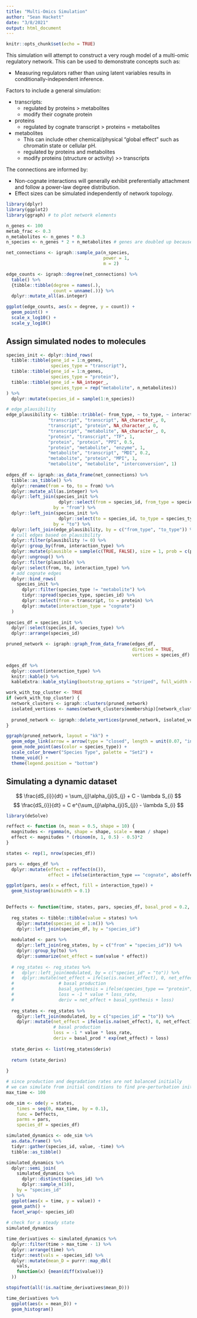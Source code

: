 ```yaml
---
title: "Multi-Omics Simulation"
author: "Sean Hackett"
date: "3/8/2021"
output: html_document
---
```


```r
knitr::opts_chunk$set(echo = TRUE)
```

This simulation will attempt to construct a very rough model of a multi-omic regulatory network. This can be used to demonstrate concepts such as:

- Measuring regulators rather than using latent variables results in conditionally-independent inference.

Factors to include a general simulation:

- transcripts:
  - regulated by proteins > metabolites 
  - modify their cognate protein
- proteins
  - regulated by cognate transcript > proteins = metabolites
- metabolites
  - This can include other chemical/physical "global effect" such as chromatin state or cellular pH. 
  - regulated by proteins and metabolites
  - modify proteins (structure or activity) >> transcripts

The connections are informed by:

- Non-cognate interactions will generally exhibit preferentially attachment and follow a power-law degree distribution.
- Effect sizes can be simulated independently of network topology.

```r
library(dplyr)
library(ggplot2)
library(ggraph) # to plot network elements
```

```r
n_genes <- 100
metab_frac <- 0.3
n_metabolites <- n_genes * 0.3
n_species <- n_genes * 2 + n_metabolites # genes are doubled up because: 1 transcript + 1 protein

net_connections <- igraph::sample_pa(n_species,
                                     power = 1,
                                     m = 2)
```

```r
edge_counts <- igraph::degree(net_connections) %>%
  table() %>%
  {tibble::tibble(degree = names(.),
                  count = unname(.))} %>%
  dplyr::mutate_all(as.integer)

ggplot(edge_counts, aes(x = degree, y = count)) +
  geom_point() +
  scale_x_log10() +
  scale_y_log10()
```

## Assign simulated nodes to molecules

```r
species_init <- dplyr::bind_rows(
  tibble::tibble(gene_id = 1:n_genes,
                 species_type = "transcript"),
  tibble::tibble(gene_id = 1:n_genes,
                 species_type = "protein"),
  tibble::tibble(gene_id = NA_integer_,
                 species_type = rep("metabolite", n_metabolites))
) %>%
  dplyr::mutate(species_id = sample(1:n_species))

# edge_plausibility
edge_plausibility <- tibble::tribble(~ from_type, ~ to_type, ~ interaction_type, ~ plausibility,
                "transcript", "transcript", NA_character_, 0,
                "transcript", "protein", NA_character_, 0,
                "transcript", "metabolite", NA_character_, 0,
                "protein", "transcript", "TF", 1,
                "protein", "protein", "PPI", 0.5,
                "protein", "metabolite", "enzyme", 1,
                "metabolite", "transcript", "MDI", 0.2,
                "metabolite", "protein", "MPI", 1,
                "metabolite", "metabolite", "interconversion", 1)
                
edges_df <- igraph::as_data_frame(net_connections) %>%
  tibble::as_tibble() %>%
  dplyr::rename(from = to, to = from) %>%
  dplyr::mutate_all(as.integer) %>%
  dplyr::left_join(species_init %>%
                    dplyr::select(from = species_id, from_type = species_type),
                  by = "from") %>%
  dplyr::left_join(species_init %>%
                    dplyr::select(to = species_id, to_type = species_type),
                  by = "to") %>%
  dplyr::left_join(edge_plausibility, by = c("from_type", "to_type")) %>%
  # cull edges based on plausibility
  dplyr::filter(plausibility != 0) %>%
  dplyr::group_by(from, interaction_type) %>%
  dplyr::mutate(plausible = sample(c(TRUE, FALSE), size = 1, prob = c(plausibility[1], 1-plausibility[1]))) %>%
  dplyr::ungroup() %>%
  dplyr::filter(plausible) %>%
  dplyr::select(from, to, interaction_type) %>%
  # add cognate edges
  dplyr::bind_rows(
    species_init %>%
      dplyr::filter(species_type != "metabolite") %>%
      tidyr::spread(species_type, species_id) %>%
      dplyr::select(from = transcript, to = protein) %>%
      dplyr::mutate(interaction_type = "cognate")
  )
  
species_df = species_init %>%
  dplyr::select(species_id, species_type) %>%
  dplyr::arrange(species_id)

pruned_network <- igraph::graph_from_data_frame(edges_df,
                                                directed = TRUE,
                                                vertices = species_df)
```

```r
edges_df %>%
  dplyr::count(interaction_type) %>%
  knitr::kable() %>%
  kableExtra::kable_styling(bootstrap_options = "striped", full_width = FALSE, position = "left")
```

```r
work_with_top_cluster <- TRUE
if (work_with_top_cluster) {
  network_clusters <- igraph::clusters(pruned_network)
  isolated_vertices <- names(network_clusters$membership)[network_clusters$membership != which.max(network_clusters$csize)]
  
  pruned_network <- igraph::delete_vertices(pruned_network, isolated_vertices)
}

ggraph(pruned_network, layout = "kk") +
  geom_edge_link(arrow = arrow(type = "closed", length = unit(0.07, "inches")), color = "gray50", alpha = 0.5) +
  geom_node_point(aes(color = species_type)) +
  scale_color_brewer("Species Type", palette = "Set2") +
  theme_void() +
  theme(legend.position = "bottom")
```

## Simulating a dynamic dataset

$$
\frac{dS_{i}}{dt} = \sum_{j}\alpha_{ji}S_{j} + C - \lambda S_{i}
$$
$$
\frac{dS_{i}}{dt} = C e^{\sum_{j}\alpha_{ji}S_{j}} - \lambda S_{i}
$$

```r
library(deSolve)

reffect <- function (n, mean = 0.5, shape = 10) {
  magnitudes <- rgamma(n, shape = shape, scale = mean / shape)
  effect <- magnitudes * (rbinom(n, 1, 0.5) - 0.5)*2
}

states <- rep(1, nrow(species_df))

pars <- edges_df %>%
  dplyr::mutate(effect = reffect(n()),
                effect = ifelse(interaction_type == "cognate", abs(effect), effect))

ggplot(pars, aes(x = effect, fill = interaction_type)) +
  geom_histogram(binwidth = 0.1) 
  

Deffects <- function(time, states, pars, species_df, basal_prod = 0.2, loss_rate = 0.2) {
  
  reg_states <- tibble::tibble(value = states) %>%
    dplyr::mutate(species_id = 1:n()) %>%
    dplyr::left_join(species_df, by = "species_id")
  
  modulated <- pars %>%
    dplyr::left_join(reg_states, by = c("from" = "species_id")) %>%
    dplyr::group_by(to) %>%
    dplyr::summarize(net_effect = sum(value * effect))
  
  # reg_states <- reg_states %>%
  #   dplyr::left_join(modulated, by = c("species_id" = "to")) %>%
  #   dplyr::mutate(net_effect = ifelse(is.na(net_effect), 0, net_effect),
  #                 # basal production
  #                 basal_synthesis = ifelse(species_type == "protein", 0, basal_prod),
  #                 loss = -1 * value * loss_rate,
  #                 deriv = net_effect + basal_synthesis + loss)
  
  reg_states <- reg_states %>%
    dplyr::left_join(modulated, by = c("species_id" = "to")) %>%
    dplyr::mutate(net_effect = ifelse(is.na(net_effect), 0, net_effect),
                  # basal production
                  loss = -1 * value * loss_rate,
                  deriv = basal_prod * exp(net_effect) + loss)
  
  state_derivs <- list(reg_states$deriv)
  
  return (state_derivs)
  
}
```

```r

# since production and degradation rates are not balanced initially
# we can simulate from initial conditions to find pre-perturbation initial steady state
max_time <- 100

ode_sim <- ode(y = states,
    times = seq(0, max_time, by = 0.1),
    func = Deffects,
    parms = pars,
    species_df = species_df)

simulated_dynamics <- ode_sim %>%
  as.data.frame() %>%
  tidyr::gather(species_id, value, -time) %>%
  tibble::as_tibble()

simulated_dynamics %>%
  dplyr::semi_join(
    simulated_dynamics %>%
      dplyr::distinct(species_id) %>%
      dplyr::sample_n(10),
    by = "species_id"
  ) %>%
  ggplot(aes(x = time, y = value)) +
  geom_path() +
  facet_wrap(~ species_id)
  
# check for a steady state
simulated_dynamics

time_derivatives <- simulated_dynamics %>%
  dplyr::filter(time > max_time - 1) %>%
  dplyr::arrange(time) %>%
  tidyr::nest(vals = -species_id) %>%
  dplyr::mutate(mean_D = purrr::map_dbl(
    vals,
    function(x) {mean(diff(x$value))}
  ))

stopifnot(all(!is.na(time_derivatives$mean_D)))

time_derivatives %>%
  ggplot(aes(x = mean_D)) +
  geom_histogram()
```
